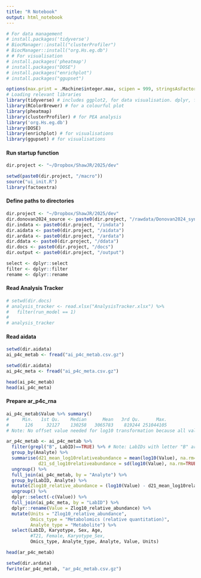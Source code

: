 ```yaml
---
title: "R Notebook"
output: html_notebook
---
```


```r
# For data management
# install.packages('tidyverse')
# BiocManager::install("clusterProfiler")
# BiocManager::install("org.Hs.eg.db")
# # For visualisation
# install.packages('pheatmap')
# install.packages("DOSE")
# install.packages("enrichplot")
# install.packages("ggupset")

options(max.print = .Machine$integer.max, scipen = 999, stringsAsFactors = F, dplyr.summarise.inform = F) # avoid truncated output in R console and scientific notation
# Loading relevant libraries 
library(tidyverse) # includes ggplot2, for data visualisation. dplyr, for data manipulation.
library(RColorBrewer) # for a colourful plot
library(pheatmap)
library(clusterProfiler) # for PEA analysis
library('org.Hs.eg.db')
library(DOSE)
library(enrichplot) # for visualisations
library(ggupset) # for visualisations
```

#### Run startup function
```r
dir.project <- "~/Dropbox/ShawJR/2025/dev"

setwd(paste0(dir.project, "/macro"))
source("ui_init.R")
library(factoextra)
```

#### Define paths to directories
```r
dir.project <- "~/Dropbox/ShawJR/2025/dev"
dir.donovan2024_source <- paste0(dir.project, "/rawdata/Donovan2024_syn31481952.5")
dir.indata <- paste0(dir.project, "/indata")
dir.aidata <- paste0(dir.project, "/aidata")
dir.ardata <- paste0(dir.project, "/ardata")
dir.ddata <- paste0(dir.project, "/ddata")
dir.docs <- paste0(dir.project, "/docs")
dir.output <- paste0(dir.project, "/output")

select <- dplyr::select
filter <- dplyr::filter
rename <- dplyr::rename
```

#### Read Analysis Tracker
```r
# setwd(dir.docs)
# analysis_tracker <- read.xlsx("AnalysisTracker.xlsx") %>%
#   filter(run_model == 1)
# 
# analysis_tracker
```

#### Read aidata
```r
setwd(dir.aidata)
ai_p4c_metab <- fread("ai_p4c_metab.csv.gz")

setwd(dir.aidata)
ai_p4c_meta <- fread("ai_p4c_meta.csv.gz")

head(ai_p4c_metab)
head(ai_p4c_meta)
```

#### Prepare ar_p4c_rna
```r
ai_p4c_metab$Value %>% summary()
#     Min.   1st Qu.    Median      Mean   3rd Qu.      Max. 
#      126     32127    130258   3065783    819244 251044105 
# Note: No offset value needed for log10 transformation because all values in metabolomics data are already greater than zero.

ar_p4c_metab <- ai_p4c_metab %>%
  filter(grepl("B", LabID)==TRUE) %>% # Note: LabIDs with letter "B" are P4C controls (D21)
  group_by(Analyte) %>%
  summarise(d21_mean_log10relativeabundance = mean(log10(Value), na.rm=TRUE),
            d21_sd_log10relativeabundance = sd(log10(Value), na.rm=TRUE)) %>%
  ungroup() %>%
  full_join(ai_p4c_metab, by = "Analyte") %>%
  group_by(LabID, Analyte) %>%
  mutate(Zlog10_relative_abundance = (log10(Value) - d21_mean_log10relativeabundance)/d21_sd_log10relativeabundance) %>%
  ungroup() %>%
  dplyr::select(-c(Value)) %>%
  full_join(ai_p4c_meta, by = "LabID") %>%
  dplyr::rename(Value = Zlog10_relative_abundance) %>%
  mutate(Units = "Zlog10_relative_abundance",
         Omics_type = "Metabolomics (relative quantitation)",
         Analyte_type = "Metabolite") %>%
  select(LabID, Karyotype, Sex, Age,
         #T21, Female, Karyotype_Sex,
         Omics_type, Analyte_type, Analyte, Value, Units) 

head(ar_p4c_metab)

setwd(dir.ardata)
fwrite(ar_p4c_metab, "ar_p4c_metab.csv.gz")
```
